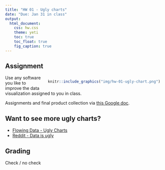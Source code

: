 ```yaml
---
title: "HW 01 - Ugly charts"
date: "Due: Jan 31 in class"
output: 
  html_document: 
    css: hw.css
    theme: yeti
    toc: true
    toc_float: true
    fig_caption: true
---
```


## Assignment

<div style= "float:right;position: relative; margin-left: 20px">
```r
knitr::include_graphics("img/hw-01-ugly-chart.png")
```
</div>

Use any software you like to improve the data visualization assigned to you in class.

Assignments and final product collection via [this Google doc](https://docs.google.com/spreadsheets/d/19lrD-FuXzu6Jp4kvUtH2G_DrHzQ-mdV3SWzF6U-kn5A/edit#gid=0).

## Want to see more ugly charts?

- [Flowing Data - Ugly Charts](https://flowingdata.com/category/visualization/ugly-visualization/)
- [Reddit - Data is ugly](https://www.reddit.com/r/dataisugly/)

## Grading

Check / no check
